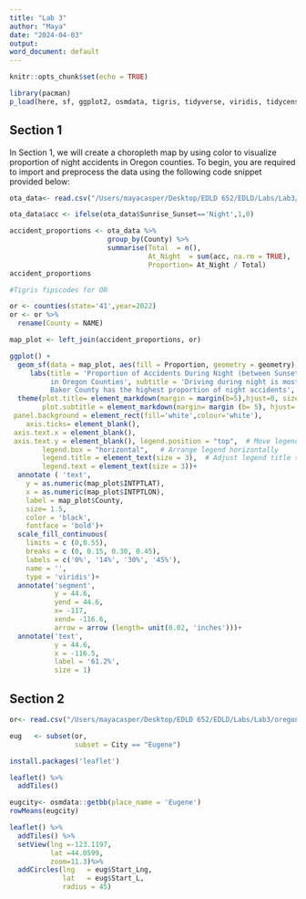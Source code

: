 ```yaml
---
title: "Lab 3"
author: "Maya"
date: "2024-04-03"
output: 
word_document: default
---
```


```r
knitr::opts_chunk$set(echo = TRUE)

library(pacman)
p_load(here, sf, ggplot2, osmdata, tigris, tidyverse, viridis, tidycensus, tmap, elevatr, ggtext)
```

## Section 1

In Section 1, we will create a choropleth map by using color to visualize proportion of night accidents in Oregon counties. To begin, you are required to import and preprocess the data using the following code snippet provided below:

```r

ota_data<- read.csv("/Users/mayacasper/Desktop/EDLD 652/EDLD/Labs/Lab3/oregon_traffic_accidents.csv")

ota_data$acc <- ifelse(ota_data$Sunrise_Sunset=='Night',1,0)

accident_proportions <- ota_data %>%
                        group_by(County) %>%
                        summarise(Total  = n(),
                                  At_Night  = sum(acc, na.rm = TRUE),
                                  Proportion= At_Night / Total)
accident_proportions

#Tigris fipscodes for OR 

or <- counties(state='41',year=2022)
or <- or %>%
  rename(County = NAME)

map_plot <- left_join(accident_proportions, or)

```


```r
ggplot() +
  geom_sf(data = map_plot, aes(fill = Proportion, geometry = geometry), color = "grey")+ 
     labs(title = 'Proportion of Accidents During Night (between Sunset and Sunrise) 
          in Oregon Counties', subtitle = 'Driving during night is most dangerous in Eastern Oregon
          Baker County has the highest proportion of night accidents', x = '', y = '')+
  theme(plot.title= element_markdown(margin = margin(b=5),hjust=0, size = 10),
        plot.subtitle = element_markdown(margin= margin (b= 5), hjust= 0, size= 8),
 panel.background = element_rect(fill='white',colour='white'),
    axis.ticks= element_blank(), 
 axis.text.x = element_blank(), 
 axis.text.y = element_blank(), legend.position = "top",  # Move legend to bottom
        legend.box = "horizontal",   # Arrange legend horizontally
        legend.title = element_text(size = 3),  # Adjust legend title size
        legend.text = element_text(size = 3))+
  annotate ( 'text',
    y = as.numeric(map_plot$INTPTLAT), 
    x = as.numeric(map_plot$INTPTLON), 
    label = map_plot$County, 
    size= 1.5, 
    color = 'black', 
    fontface = 'bold')+ 
  scale_fill_continuous(
    limits = c (0,0.55), 
    breaks = c (0, 0.15, 0.30, 0.45), 
    labels = c('0%', '14%', '30%', '45%'), 
    name = '', 
    type = 'viridis')+ 
  annotate('segment',
           y = 44.6, 
           yend = 44.6, 
           x= -117, 
           xend= -116.6, 
           arrow = arrow (length= unit(0.02, 'inches')))+ 
  annotate('text', 
           y = 44.6, 
           x = -116.5, 
           label = '61.2%', 
           size = 1)

```

\pagebreak

## Section 2
```r

or<- read.csv("/Users/mayacasper/Desktop/EDLD 652/EDLD/Labs/Lab3/oregon_traffic_accidents.csv")

eug   <- subset(or,
                subset = City == "Eugene")

install.packages('leaflet')

leaflet() %>%
  addTiles()

eugcity<- osmdata::getbb(place_name = 'Eugene') 
rowMeans(eugcity)

leaflet() %>%
  addTiles() %>%  
  setView(lng =-123.1197, 
          lat =44.0599,
          zoom=11.3)%>%
  addCircles(lng   = eug$Start_Lng,
             lat   = eug$Start_L, 
             radius = 45)

```





